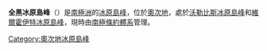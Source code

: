 {{Coord|81|29|S|155|45|E|display=title}}

'''全黑冰原島峰'''（{{lang-en|All-Blacks Nunataks}}）是[[南極洲|南極洲]]的[[冰原島峰|冰原島峰]]，位於[[奧次地|奧次地]]，處於[[沃勒比斯冰原島峰|沃勒比斯冰原島峰]]和[[維爾霍伊特冰原島峰|維爾霍伊特冰原島峰]]，現時由[[南極條約體系|南極條約體系]]管理。

{{DEFAULTSORT:All-Blacks Nunataks}}
[[Category:奧次地冰原島峰|Category:奧次地冰原島峰]]


{{OatesLand-geo-stub}}